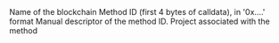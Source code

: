 <ParamField path="blockchain">
Name of the blockchain
</ParamField>
<ParamField path="method_id">
Method ID (first 4 bytes of calldata), in &#x27;0x....&#x27; format
</ParamField>
<ParamField path="method_descriptor">
Manual descriptor of the method ID.
</ParamField>
<ParamField path="contract_project">
Project associated with the method
</ParamField>
